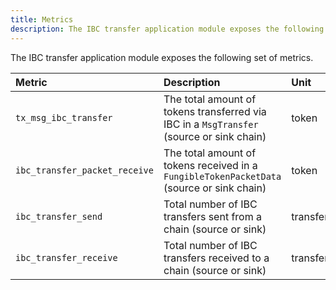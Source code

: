 ```yaml
---
title: Metrics
description: The IBC transfer application module exposes the following set of metrics.
---
```

The IBC transfer application module exposes the following set of metrics.

| Metric                        | Description                                                                               | Unit     | Type    |
| :---------------------------- | :---------------------------------------------------------------------------------------- | :------- | :------ |
| `tx_msg_ibc_transfer`         | The total amount of tokens transferred via IBC in a `MsgTransfer` (source or sink chain)  | token    | gauge   |
| `ibc_transfer_packet_receive` | The total amount of tokens received in a `FungibleTokenPacketData` (source or sink chain) | token    | gauge   |
| `ibc_transfer_send`           | Total number of IBC transfers sent from a chain (source or sink)                          | transfer | counter |
| `ibc_transfer_receive`        | Total number of IBC transfers received to a chain (source or sink)                        | transfer | counter |
